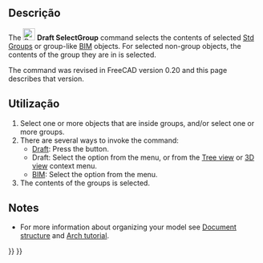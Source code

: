 <languages/>

<div class="mw-translate-fuzzy">
{{Docnav
|[[Draft_AddToGroup/pt-br| Adicionar ao grupo]]
|[[Draft_AddConstruction/pt-br|Adicionar ao grupo Construção]]
|[[Draft_Workbench/pt-br|Draft]]
|IconL=Draft_AddToGroup.svg
|IconR=Draft_Snap_Lock.svg
|IconC=Workbench_Draft.svg
}}
</div>

{{GuiCommand
|Name=Draft SelectGroup
|MenuLocation=Utilities → Select group<br>Utils → Select group
|Workbenches=[[Draft_Workbench|Draft]], [[BIM_Workbench|BIM]]
|SeeAlso=[[Std_Group|Std Group]], [[Draft_AddToGroup|Draft AddToGroup]], [[Draft_AddConstruction|Draft AddConstruction]], [[Draft_AutoGroup|Draft AutoGroup]]
}}

<span id="Description"></span>
==Descrição== 

The [[Image:Draft_SelectGroup.svg|24px]] '''Draft SelectGroup''' command selects the contents of selected [[Std_Group|Std Groups]] or group-like [[BIM_Workbench|BIM]] objects. For selected non-group objects, the contents of the group they are in is selected.

The command was revised in FreeCAD version 0.20 and this page describes that version.

<span id="Usage"></span>
==Utilização== 

# Select one or more objects that are inside groups, and/or select one or more groups.
# There are several ways to invoke the command:
#* [[Draft_Workbench|Draft]]: Press the {{Button|[[Image:Draft_SelectGroup.svg|16px]] [[Draft_SelectGroup|Select group]]}} button.
#* Draft: Select the {{MenuCommand|Utilities → [[Image:Draft_SelectGroup.svg|16px]] Select group}} option from the menu, or from the [[Tree_view|Tree view]] or [[3D_view|3D view]] context menu.
#* [[BIM_Workbench|BIM]]: Select the {{MenuCommand|Utils → [[Image:Draft_SelectGroup.svg|16px]] Select group}} option from the menu.
# The contents of the groups is selected.

==Notes==

* For more information about organizing your model see [[Document_structure|Document structure]] and [[Arch_tutorial#Organizing_your_model|Arch tutorial]].


<div class="mw-translate-fuzzy">
{{Docnav
|[[Draft_AddToGroup/pt-br| Adicionar ao grupo]]
|[[Draft_AddConstruction/pt-br|Adicionar ao grupo Construção]]
|[[Draft_Workbench/pt-br|Draft]]
|IconL=Draft_AddToGroup.svg
|IconR=Draft_Snap_Lock.svg
|IconC=Workbench_Draft.svg
}}
</div>

{{Draft Tools navi{{#translation:}}}}
{{Userdocnavi{{#translation:}}}}